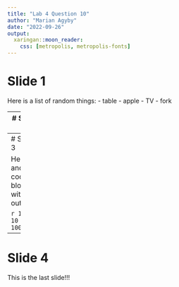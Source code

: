 ```yaml
---
title: "Lab 4 Question 10"
author: "Marian Agyby"
date: "2022-09-26"
output: 
  xaringan::moon_reader:
    css: [metropolis, metropolis-fonts]
---
```

# Slide 1

Here is a list of random things:
- table
- apple
- TV
- fork

---
# Slide 2

Here is a code block:

```r
print("This is going to be a very interesting presentation")
```

---
# Slide 3

Here is another code block with no output:

```r
10 * 10 == 100
```

---
# Slide 4
This is the last slide!!!